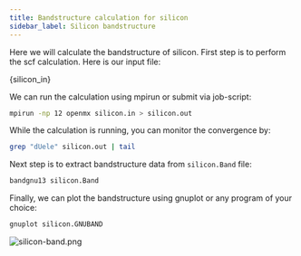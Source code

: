 ```yaml
---
title: Bandstructure calculation for silicon
sidebar_label: Silicon bandstructure
---
```


Here we will calculate the bandstructure of silicon. First step is to perform
the scf calculation. Here is our input file:


<CodeBlock className="language-fortran" title="src/silicon/silicon.in">{silicon_in}</CodeBlock>

We can run the calculation using mpirun or submit via job-script:
```bash
mpirun -np 12 openmx silicon.in > silicon.out
```

While the calculation is running, you can monitor the convergence by:
```bash
grep "dUele" silicon.out | tail
```

Next step is to extract bandstructure data from `silicon.Band` file:
```bash
bandgnu13 silicon.Band
```

Finally, we can plot the bandstructure using gnuplot or any program of your
choice:
```bash
gnuplot silicon.GNUBAND
```

![silicon-band.png](/img/silicon-band.png)
